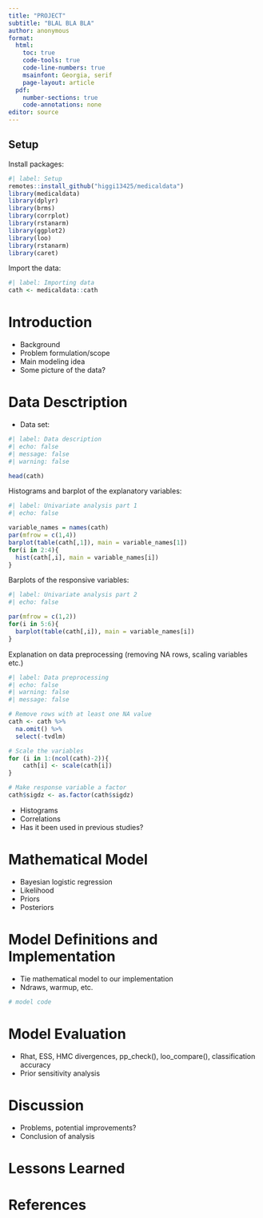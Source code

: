 ```yaml
---
title: "PROJECT"
subtitle: "BLAL BLA BLA"
author: anonymous
format:
  html:
    toc: true
    code-tools: true
    code-line-numbers: true
    msainfont: Georgia, serif
    page-layout: article
  pdf:  
    number-sections: true
    code-annotations: none
editor: source
---
```


:::: {.content-hidden when-format="pdf"}
::: {.callout-warning collapse=false}
 
## Setup

Install packages:

```r
#| label: Setup
remotes::install_github("higgi13425/medicaldata")
library(medicaldata)
library(dplyr)
library(brms)
library(corrplot)
library(rstanarm)
library(ggplot2)
library(loo)
library(rstanarm)
library(caret)
```

Import the data:

```r
#| label: Importing data
cath <- medicaldata::cath
```

:::
::::


# Introduction 

- Background
- Problem formulation/scope
- Main modeling idea
- Some picture of the data?

# Data Desctription

- Data set:

```r
#| label: Data description
#| echo: false
#| message: false
#| warning: false

head(cath)
```

Histograms and barplot of the explanatory variables:

```r
#| label: Univariate analysis part 1
#| echo: false

variable_names = names(cath)
par(mfrow = c(1,4))
barplot(table(cath[,1]), main = variable_names[1])
for(i in 2:4){
  hist(cath[,i], main = variable_names[i])
}

```

Barplots of the responsive variables:

```r
#| label: Univariate analysis part 2
#| echo: false

par(mfrow = c(1,2))
for(i in 5:6){
  barplot(table(cath[,i]), main = variable_names[i])
}
```

Explanation on data preprocessing (removing NA rows, scaling variables etc.)

```r
#| label: Data preprocessing
#| echo: false
#| warning: false
#| message: false

# Remove rows with at least one NA value
cath <- cath %>%
  na.omit() %>%
  select(-tvdlm)

# Scale the variables
for (i in 1:(ncol(cath)-2)){
    cath[i] <- scale(cath[i])
}

# Make response variable a factor
cath$sigdz <- as.factor(cath$sigdz)


```

- Histograms
- Correlations
- Has it been used in previous studies?


# Mathematical Model

- Bayesian logistic regression
- Likelihood
- Priors
- Posteriors


# Model Definitions and Implementation

- Tie mathematical model to our implementation
- Ndraws, warmup, etc.
```r
# model code
```


# Model Evaluation
- Rhat, ESS, HMC divergences, pp_check(), loo_compare(), classification accuracy
- Prior sensitivity analysis


# Discussion
- Problems, potential improvements?
- Conclusion of analysis

# Lessons Learned


# References

